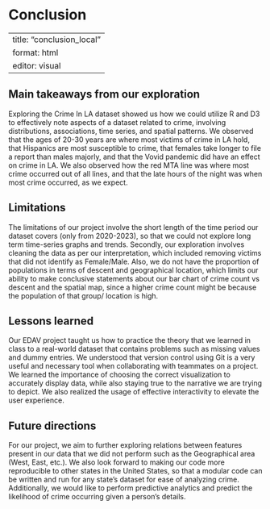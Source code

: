 # Conclusion

---
title: "conclusion_local"
format: html
editor: visual
---

## Main takeaways from our exploration

Exploring the Crime In LA dataset showed us how we could utilize R and D3 to effectively note aspects of a dataset related to crime, involving distributions, associations, time series, and spatial patterns. We observed that the ages of 20-30 years are where most victims of crime in LA hold, that Hispanics are most susceptible to crime, that females take longer to file a report than males majorly, and that the Vovid pandemic did have an effect on crime in LA. We also observed how the red MTA line was where most crime occurred out of all lines, and that the late hours of the night was when most crime occurred, as we expect.

## Limitations

The limitations of our project involve the short length of the time period our dataset covers (only from 2020-2023), so that we could not explore long term time-series graphs and trends. Secondly, our exploration involves cleaning the data as per our interpretation, which included removing victims that did not identify as Female/Male. Also, we do not have the proportion of populations in terms of descent and geographical location, which limits our ability to make conclusive statements about our bar chart of crime count vs descent and the spatial map, since a higher crime count might be because the population of that group/ location is high.

## Lessons learned

Our EDAV project taught us how to practice the theory that we learned in class to a real-world dataset that contains problems such as missing values and dummy entries. We understood that version control using Git is a very useful and necessary tool when collaborating with teammates on a project. We learned the importance of choosing the correct visualization to accurately display data, while also staying true to the narrative we are trying to depict. We also realized the usage of effective interactivity to elevate the user experience.

## Future directions

For our project, we aim to further exploring relations between features present in our data that we did not perform such as the Geographical area (West, East, etc.). We also look forward to making our code more reproducible to other states in the United States, so that a modular code can be written and run for any state's dataset for ease of analyzing crime. Additionally, we would like to perform predictive analytics and predict the likelihood of crime occurring given a person's details.
